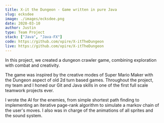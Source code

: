```yaml
---
title: X-it the Dungeon - Game written in pure Java
slug: ecksdee
image: ./images/ecksdee.png
date: 2020-03-10
author: Justin
type: Team Project
stack: ["Java", "Java-FX"]
code: https://github.com/xpire/X-itTheDungeon
live: https://github.com/xpire/X-itTheDungeon
---
```


In this project, we created a dungeon crawler game, combining
exploration with combat and creativity.

The game was inspired by the creative modes of Super Mario Maker with
the Dungeon aspect of old 2d turn based games. Throughout the project,
my team and I honed our Git and Java skills in one of the first full
scale teamwork projects ever.

I wrote the AI for the enemies, from simple shortest path finding to
implementing an iterative page-rank algorithm to simulate a markov
chain of the user's moves. I also was in charge of the animations of
all sprites and the sound system.